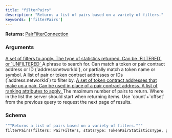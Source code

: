```yaml
---
title: "filterPairs"
description: "Returns a list of pairs based on a variety of filters."
keywords: ['filterPairs']
---
```


**Returns:** [PairFilterConnection](/api-reference/types/pairfilterconnection)

### Arguments

<a href="/api-reference/types/pairfilters">
  <ResponseField name="filters" type="PairFilters">
    A set of filters to apply.
  </ResponseField>
</a>

<a href="/api-reference/types/tokenpairstatisticstype">
  <ResponseField name="statsType" type="TokenPairStatisticsType">
    The type of statistics returned. Can be `FILTERED` or `UNFILTERED`
  </ResponseField>
</a>

<ResponseField name="phrase" type="String">
  A phrase to search for. Can match a token or pair contract address or ID (`address:networkId`), or partially match a token name or symbol.
</ResponseField>

<ResponseField name="pairs" type="[String]">
  A list of pair or token contract addresses or IDs (`address:networkId`) to filter by.
</ResponseField>

<a href="/api-reference/types/pairfiltermatchtokens">
  <ResponseField name="matchTokens" type="PairFilterMatchTokens">
    A set of token contract addresses that make up a pair. Can be used in place of a pair contract address.
  </ResponseField>
</a>

<a href="/api-reference/types/pairranking">
  <ResponseField name="rankings" type="[PairRanking]">
    A list of ranking attributes to apply.
  </ResponseField>
</a>

<ResponseField name="limit" type="Int">
  The maximum number of pairs to return.
</ResponseField>

<ResponseField name="offset" type="Int">
  Where in the list the server should start when returning items. Use `count`+`offset` from the previous query to request the next page of results.
</ResponseField>

### Schema


```graphql 
"""Returns a list of pairs based on a variety of filters."""
filterPairs(filters: PairFilters, statsType: TokenPairStatisticsType, phrase: String, pairs: [String], matchTokens: PairFilterMatchTokens, rankings: [PairRanking], limit: Int, offset: Int): PairFilterConnection
```
